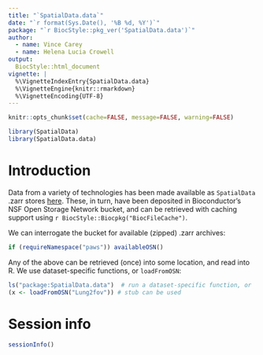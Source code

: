 ```yaml
---
title: "`SpatialData.data`"
date: "`r format(Sys.Date(), '%B %d, %Y')`"
package: "`r BiocStyle::pkg_ver('SpatialData.data')`"
author: 
  - name: Vince Carey
  - name: Helena Lucia Crowell
output:
  BiocStyle::html_document
vignette: |
  %\VignetteIndexEntry{SpatialData.data}
  %\VignetteEngine{knitr::rmarkdown}
  %\VignetteEncoding{UTF-8}
---
```


```r
knitr::opts_chunk$set(cache=FALSE, message=FALSE, warning=FALSE)
```

```r
library(SpatialData)
library(SpatialData.data)
```

# Introduction

Data from a variety of technologies has been made available as `SpatialData` .zarr stores 
[here](https://spatialdata.scverse.org/en/latest/tutorials/notebooks/datasets/README.html).
These, in turn, have been deposited in Bioconductor's NSF Open Storage Network bucket,
and can be retrieved with caching support using `r BiocStyle::Biocpkg("BiocFileCache")`.

We can interrogate the bucket for available (zipped) .zarr archives:

```r
if (requireNamespace("paws")) availableOSN()
```

Any of the above can be retrieved (once) into some location, and read into R.  We
use dataset-specific functions, or `loadFromOSN`:

```r
ls("package:SpatialData.data")  # run a dataset-specific function, or
(x <- loadFromOSN("Lung2fov")) # stub can be used
```

# Session info

```r
sessionInfo()
```
